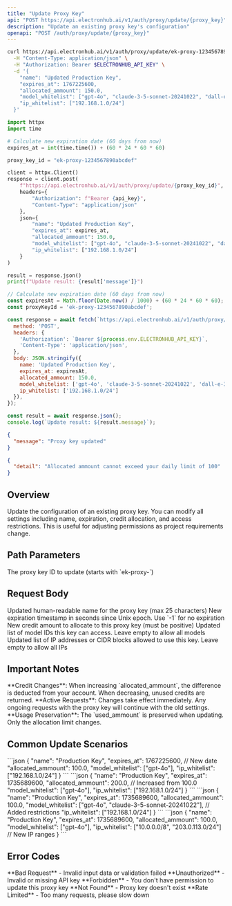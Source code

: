 ```yaml
---
title: "Update Proxy Key"
api: "POST https://api.electronhub.ai/v1/auth/proxy/update/{proxy_key}"
description: "Update an existing proxy key's configuration"
openapi: "POST /auth/proxy/update/{proxy_key}"
---
```



<RequestExample>

```bash cURL
curl https://api.electronhub.ai/v1/auth/proxy/update/ek-proxy-1234567890abcdef \
  -H "Content-Type: application/json" \
  -H "Authorization: Bearer $ELECTRONHUB_API_KEY" \
  -d '{
    "name": "Updated Production Key",
    "expires_at": 1767225600,
    "allocated_ammount": 150.0,
    "model_whitelist": ["gpt-4o", "claude-3-5-sonnet-20241022", "dall-e-3"],
    "ip_whitelist": ["192.168.1.0/24"]
  }'
```

```python Python
import httpx
import time

# Calculate new expiration date (60 days from now)
expires_at = int(time.time()) + (60 * 24 * 60 * 60)

proxy_key_id = "ek-proxy-1234567890abcdef"

client = httpx.Client()
response = client.post(
    f"https://api.electronhub.ai/v1/auth/proxy/update/{proxy_key_id}",
    headers={
        "Authorization": f"Bearer {api_key}",
        "Content-Type": "application/json"
    },
    json={
        "name": "Updated Production Key",
        "expires_at": expires_at,
        "allocated_ammount": 150.0,
        "model_whitelist": ["gpt-4o", "claude-3-5-sonnet-20241022", "dall-e-3"],
        "ip_whitelist": ["192.168.1.0/24"]
    }
)

result = response.json()
print(f"Update result: {result['message']}")
```

```javascript Node.js
// Calculate new expiration date (60 days from now)
const expiresAt = Math.floor(Date.now() / 1000) + (60 * 24 * 60 * 60);
const proxyKeyId = 'ek-proxy-1234567890abcdef';

const response = await fetch(`https://api.electronhub.ai/v1/auth/proxy/update/${proxyKeyId}`, {
  method: 'POST',
  headers: {
    'Authorization': `Bearer ${process.env.ELECTRONHUB_API_KEY}`,
    'Content-Type': 'application/json',
  },
  body: JSON.stringify({
    name: 'Updated Production Key',
    expires_at: expiresAt,
    allocated_ammount: 150.0,
    model_whitelist: ['gpt-4o', 'claude-3-5-sonnet-20241022', 'dall-e-3'],
    ip_whitelist: ['192.168.1.0/24']
  }),
});

const result = await response.json();
console.log(`Update result: ${result.message}`);
```

</RequestExample>

<ResponseExample>

```json Success Response
{
  "message": "Proxy key updated"
}
```

```json Error Response
{
  "detail": "Allocated ammount cannot exceed your daily limit of 100"
}
```

</ResponseExample>

## Overview

Update the configuration of an existing proxy key. You can modify all settings including name, expiration, credit allocation, and access restrictions. This is useful for adjusting permissions as project requirements change.

## Path Parameters

<ParamField path="proxy_key" type="string" required>
  The proxy key ID to update (starts with `ek-proxy-`)
</ParamField>

## Request Body

<ParamField body="name" type="string" required>
  Updated human-readable name for the proxy key (max 25 characters)
</ParamField>

<ParamField body="expires_at" type="integer" required>
  New expiration timestamp in seconds since Unix epoch. Use `-1` for no expiration
</ParamField>

<ParamField body="allocated_ammount" type="number" required>
  New credit amount to allocate to this proxy key (must be positive)
</ParamField>

<ParamField body="model_whitelist" type="array" optional>
  Updated list of model IDs this key can access. Leave empty to allow all models
</ParamField>

<ParamField body="ip_whitelist" type="array" optional>
  Updated list of IP addresses or CIDR blocks allowed to use this key. Leave empty to allow all IPs
</ParamField>

## Important Notes

<Warning>
**Credit Changes**: When increasing `allocated_ammount`, the difference is deducted from your account. When decreasing, unused credits are returned.
</Warning>

<Warning>
**Active Requests**: Changes take effect immediately. Any ongoing requests with the proxy key will continue with the old settings.
</Warning>

<Info>
**Usage Preservation**: The `used_ammount` is preserved when updating. Only the allocation limit changes.
</Info>

## Common Update Scenarios

<AccordionGroup>
  <Accordion title="Extend Expiration Date">
    ```json
    {
      "name": "Production Key",
      "expires_at": 1767225600,  // New date
      "allocated_ammount": 100.0,
      "model_whitelist": ["gpt-4o"],
      "ip_whitelist": ["192.168.1.0/24"]
    }
    ```
  </Accordion>
  
  <Accordion title="Increase Credit Limit">
    ```json
    {
      "name": "Production Key", 
      "expires_at": 1735689600,
      "allocated_ammount": 200.0,  // Increased from 100.0
      "model_whitelist": ["gpt-4o"],
      "ip_whitelist": ["192.168.1.0/24"]
    }
    ```
  </Accordion>
  
  <Accordion title="Add Model Restrictions">
    ```json
    {
      "name": "Production Key",
      "expires_at": 1735689600, 
      "allocated_ammount": 100.0,
      "model_whitelist": ["gpt-4o", "claude-3-5-sonnet-20241022"],  // Added restrictions
      "ip_whitelist": ["192.168.1.0/24"]
    }
    ```
  </Accordion>
  
  <Accordion title="Update IP Whitelist">
    ```json
    {
      "name": "Production Key",
      "expires_at": 1735689600,
      "allocated_ammount": 100.0, 
      "model_whitelist": ["gpt-4o"],
      "ip_whitelist": ["10.0.0.0/8", "203.0.113.0/24"]  // New IP ranges
    }
    ```
  </Accordion>
</AccordionGroup>

## Error Codes

<ResponseField name="400" type="error">
  **Bad Request** - Invalid input data or validation failed
</ResponseField>

<ResponseField name="401" type="error">
  **Unauthorized** - Invalid or missing API key
</ResponseField>

<ResponseField name="403" type="error">
  **Forbidden** - You don't have permission to update this proxy key
</ResponseField>

<ResponseField name="404" type="error">
  **Not Found** - Proxy key doesn't exist
</ResponseField>

<ResponseField name="429" type="error">
  **Rate Limited** - Too many requests, please slow down
</ResponseField> 